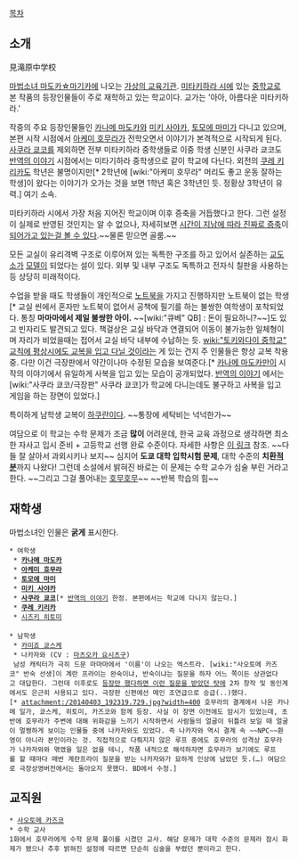 [[목차]]

== 소개 ==
見滝原中学校

[[마법소녀 마도카☆마기카]]에 나오는 [[가상의 교육기관]]. [[미타키하라 시]]에 있는 [[중학교]]로 본 작품의 등장인물들이 주로 재학하고 있는 학교이다. 교가는 '아아, 아름다운 미타키하라.'

작중의 주요 등장인물들인 [[카나메 마도카]]와 [[미키 사야카]], [[토모에 마미]]가 다니고 있으며, 본편 시작 시점에서 [[아케미 호무라]]가 전학오면서 이야기가 본격적으로 시작되게 된다. [[사쿠라 쿄코]]를 제외하면 전부 미타키하라 중학생들로 이중 학생 신분인 사쿠라 쿄코도 [[반역의 이야기]] 시점에서는 미타기하라 중학생으로 같이 학교에 다닌다. 외전의 [[쿠레 키리카]]도 학년은 불명이지만[* 2학년에  [wiki:"아케미 호무라" 머리도 좋고 운동 잘하는 학생]이 왔다는 이야기가 오가는 것을 보면 1학년 혹은 3학년인 듯. 정황상 3학년이 유력.] 여기 소속.

미타키하라 시에서 가장 처음 지어진 학교이며 이후 증축을 거듭했다고 한다. 그런 설정이 실제로 반영된 것인지는 알 수 없으나, 자세히보면 [http://jamba7.egloos.com/5681980 시간이 지남에 따라 진짜로 증축]이 [http://bbs2.ruliweb.daum.net/gaia/do/ruliweb/family/217/read?articleId=15421248&bbsId=G005 되어가고 있는걸 볼 수 있다].~~물론 믿으면 골룸.~~

모든 교실이 유리격벽 구조로 이루어져 있는 독특한 구조를 하고 있어서 실존하는 [[교도소]]가 [[모델]]이 되었다는 설이 있다. 외부 및 내부 구조도 독특하고 전자식 칠판을 사용하는 등 상당히 미래적이다. 

수업을 받을 때도 학생들이 개인적으로 [[노트북]]을 가지고 진행하지만 노트북이 없는 학생[* 교실 씬에서 혼자만 노트북이 없어서 공책에 필기를 하는 불쌍한 여학생이 포착되었다. 통칭 '''마마마에서 제일 불쌍한 아이.''' ~~[wiki:"큐베" QB] : 돈이 필요하니?~~]도 있고 빈자리도 발견되고 있다. 책걸상은 교실 바닥과 연결되어 이동이 불가능한 일체형이며 자리가 비었을때는 접어서 교실 바닥 내부에 수납하는 듯. [[wiki:"토키와다이 중학교" 교칙에 평상시에도 교복을 입고 다닐 것]]이라는 게 있는 건지 주 인물들은 항상 교복 착용중. 다만 이건 극장판에서 약간이나마 수정된 모습을 보여준다.[* [[카나메 마도카]]만이 시작의 이야기에서 유일하게 사복을 입고 있는 모습이 공개되었다. [[반역의 이야기]] 에서는 [wiki:"사쿠라 쿄코/극장판" 사쿠라 쿄코]가 학교에 다니는데도 불구하고 사복을 입고 게임을 하는 장면이 있었다.]

특이하게 남학생 교복이 [[하쿠란]]이다. ~~통장에 세탁비는 넉넉한가~~

여담으로 이 학교는 수학 문제가 조금 '''많이''' 어려운데, 한국 교육 과정으로 생각하면 최소한 자사고 입시 준비 + 고등학교 선행 완료 수준이다. 자세한 사항은 [http://blog.naver.com/jason9711/220023149947 이 링크] 참조.  ~~다들 잘 살아서 과외시키나 보지~~ 심지어 '''도쿄 대학 입학시험 문제''', 대학 수준의 '''치환[[적분]]'''까지 나왔다! 그런데 소설에서 밝혀진 바로는 이 문제는 수학 교수가 심술 부린 거라고 한다. ~~그리고 그걸 풀어내는 [[호무호무]]~~ ~~반복 학습의 힘~~

== 재학생 ==
마법소녀인 인물은 '''굵게''' 표시한다.

 * 여학생
  * '''[[카나메 마도카]]''' 
  * '''[[아케미 호무라]]'''
  * '''[[토모에 마미]]'''
  * '''[[미키 사야카]]'''
  * '''[[사쿠라 쿄코]]'''[* [[반역의 이야기]] 한정. 본편에서는 학교에 다니지 않는다.]
  * '''[[쿠레 키리카]]'''
  * [[시즈키 히토미]]
 
 * 남학생
  * [[카미죠 쿄스케]]
  * 나카자와 (CV : [[마츠오카 요시츠구]])
  남성 캐릭터가 극히 드문 마마마에서 '이름'이 나오는 엑스트라. [wiki:"사오토메 카즈코" 반숙 선생]이 계란 프라이는 완숙이냐, 반숙이냐는 질문을 하자 어느 쪽이든 상관없다고 대답한다. 그런데 이후로도 [http://bbs2.ruliweb.daum.net/gaia/do/ruliweb/default/read?articleId=20766758&bbsId=G005&itemId=75 등장만 했다하면 이런 질문을 받았던 탓에] 2차 창작 및 동인계에서도 은근히 사용되고 있다. 극장판 신편에선 메인 조연급으로 승급(..)했다.[* attachment:/20140403_192319.729.jpg?width=400 호무라의 결계에서 나온 카나메 일가, 쿄스케, 히토미, 카즈코와 함께 등장. 사실 이 장면 이전에도 암시가 있었는데, 초반에 호무라가 주변에 대해 위화감을 느끼기 시작하면서 사람들의 얼굴이 뒤틀려 보일 때 얼굴이 멀쩡하게 보이는 인물들 중에 나카자와도 있었다. 즉 나카자와 역시 결계 속 ~~NPC~~환영이 아니라 본인이라는 것. 직접적으로 다뤄지지 않은 루프 중에도 호무라의 성격상 호무라가 나카자와와 엮였을 일은 없을 테니, 작품 내적으로 해석하자면 호무라가 보기에도 루프를 할 때마다 매번 계란프라이 질문을 받는 나카자와가 묘하게 인상에 남았던 듯.(…) 여담으로 극장상영버전에서는 돌아오지 못했다. BD에서 수정.]

== 교직원 ==
 * [[사오토메 카즈코]]
 * 수학 교사
 1화에서 호무라에게 수학 문제 풀이를 시켰던 교사. 해당 문제가 대학 수준의 문제라 잠시 화제가 됐으나 추후 밝혀진 설정에 따르면 단순히 심술을 부렸던 뿐이라고 한다.
